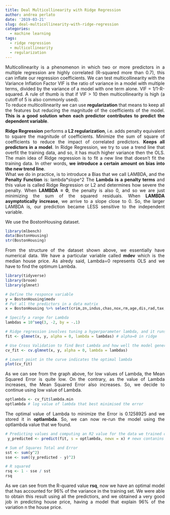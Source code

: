 ```yaml
---
title: Deal Multicollinearity with Ridge Regression
author: andrea perlato
date: '2019-03-21'
slug: deal-multicollinearity-with-ridge-regression
categories:
  - machine learning
tags:
  - ridge regression
  - multicollinearity
  - regularization
---
```


<style>
body {
text-align: justify}
</style>

Multicollinearity is a phenomenon in which two or more predictors in a multiple regression are highly correlated (R-squared more than 0.7), this can inflate our regression coefficients. We can test multicollinearity with the Variance Inflation Factor VIF is the ratio of variance in a model with multiple terms, divided by the variance of a model with one term alone. VIF = 1/1-R-squared. A rule of thumb is that if VIF > 10 then multicollinearity is high (a cutoff of 5 is also commonly used). </br>
To reduce multicollinearity we can use **regularization** that means to keep all the features but reducing the magnitude of the coefficients of the model. **This is a good solution when each predictor contributes to predict the dependent variable**. </br>

**Ridge Regression** performs a **L2 regularization**, i.e. adds penalty equivalent to square the magnitude of coefficients. 
Minimize the sum of square of coefficients to reduce the impact of correlated predictors. **Keeps all predictors in a model**.
In Ridge Regression, we try to use a trend line that overfit the training data, and so, it has much higher variance then the OLS.
The main idea of Ridge regression is to fit a new line that doesn’t fit the training data. In other words, **we introduce a certain amount on bias into the new trend line**. </br>
What we do in practice, is to introduce a Bias that we call LAMBDA, and the **Penalty Function** is: lambda*slope^2
The **Lambda is a penalty terms** and this value is called Ridge Regression or L2 and determines how severe the penalty.
When **LAMBDA = 0**, the penalty is also 0, and so we are just minimizing the sum of the squared residuals.
When **LAMBDA asymptotically increase**, we arrive to a slope close to 0. So, the larger LAMBDA is, our prediction became LESS sensitive to the independent variable.

We use the BostonHousing dataset.
```r
library(mlbench)
data(BostonHousing)
str(BostonHousing)

```
From the structure of the dataset shown above, we essentially have numerical data. We have a particular variable called **mdev** which is the median house price. As alredy said, Lambda=0 represents OLS and we have to find the optimum Lambda.

```r
library(tidyverse)
library(broom)
library(glmnet)

# Define the responce variable
y = BostonHousing$medv
# Put all the predictors in a data matrix
x = BostonHousing %>% select(crim,zn,indus,chas,nox,rm,age,dis,rad,tax,ptratio,b,lstat) %>% data.matrix()

# Specify a range for Lambda
lambdas = 10^seq(3, -2, by = -.1)

# Ridge regression involves tuning a hyperparameter lambda, and it runs the model many times for different values of lambda
fit <- glmnet(x, y, alpha = 0, lambda = lambdas) # alpha=0 in ridge

# Use Cross Validation to find Best Lambda and how well the model generalises
cv_fit <- cv.glmnet(x, y, alpha = 0, lambda = lambdas)

# Lowest point in the curve indicates the optimal lambda
plot(cv_fit)

```
As we can see from the graph above, for low values of Lambda, the Mean Squared Error is quite low.
On the contrary, as the value of Lambda increases, the Mean Squared Error also increases.
So, we decide to continue using low value of Lambda.

```r
optlambda <- cv_fit$lambda.min
optlambda # log value of lambda that best minimised the error

```
The optimal value of Lambda to minimize the Error is 0.1258925 and we stored it in **optlambda**. So, we can now re-run the model using the optlambda value that we found.

```r
# Predicting values and computing an R2 value for the data we trained on
 y_predicted <- predict(fit, s = optlambda, newx = x) # newx contanins the matrix of the predicted values

# Sum of Squares Total and Error
sst <- sum(y^2)
sse <- sum((y_predicted - y)^2)

# R squared
rsq <- 1 - sse / sst
rsq

```
As we can see from the R-quared value **rsq**, now we have an optimal model that has accounted for 96% of the variance in the training set.
We were able to obtain this result using all the predictiors, and we obtained a very good job in predicting house price, having a model that explain 96% of the variation n the house price.






